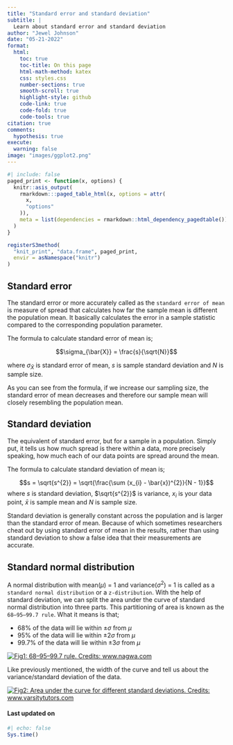```yaml
---
title: "Standard error and standard deviation"
subtitle: |
  Learn about standard error and standard deviation
author: "Jewel Johnson"
date: "05-21-2022"
format:
  html:
    toc: true
    toc-title: On this page
    html-math-method: katex
    css: styles.css
    number-sections: true
    smooth-scroll: true
    highlight-style: github
    code-link: true
    code-fold: true
    code-tools: true
citation: true
comments:
  hypothesis: true
execute: 
  warning: false
image: "images/ggplot2.png"
---
```


```r
#| include: false
paged_print <- function(x, options) {
  knitr::asis_output(
    rmarkdown:::paged_table_html(x, options = attr(
      x,
      "options"
    )),
    meta = list(dependencies = rmarkdown::html_dependency_pagedtable())
  )
}

registerS3method(
  "knit_print", "data.frame", paged_print,
  envir = asNamespace("knitr")
)
```

## Standard error

The standard error or more accurately called as the `standard error of mean` is measure of spread that calculates how far the sample mean is different the population mean. It basically calculates the error in a sample statistic compared to the corresponding population parameter.

The formula to calculate standard error of mean is;

$$\sigma_{\bar{X}} = \frac{s}{\sqrt{N}}$$

where $\sigma_{\bar{X}}$ is standard error of mean, $s$ is sample standard deviation and $N$ is sample size.

As you can see from the formula, if we increase our sampling size, the standard error of mean decreases and therefore our sample mean will closely resembling the population mean.

## Standard deviation

The equivalent of standard error, but for a sample in a population. Simply put, it tells us how much spread is there within a data, more precisely speaking, how much each of our data points are spread around the mean.

The formula to calculate standard deviation of mean is;

$$s = \sqrt{s^{2}} = \sqrt{\frac{\sum (x_{i} - \bar{x})^{2}}{N - 1}}$$ where $s$ is standard deviation, $\sqrt{s^{2}}$ is variance, $x_{i}$ is your data point, $\bar{x}$ is sample mean and $N$ is sample size.

Standard deviation is generally constant across the population and is larger than the standard error of mean. Because of which sometimes researchers cheat out by using standard error of mean in the results, rather than using standard deviation to show a false idea that their measurements are accurate.

## Standard normal distribution

A normal distribution with mean($\mu$) = 1 and variance($\sigma^{2}$) = 1 is called as a `standard normal distribution` or a `z-distribution`. With the help of standard deviation, we can split the area under the curve of standard normal distribution into three parts. This partitioning of area is known as the `68–95–99.7 rule`. What it means is that;

-   68% of the data will lie within $±\sigma$ from $\mu$
-   95% of the data will lie within $±2\sigma$ from $\mu$
-   99.7% of the data will lie within $±3\sigma$ from $\mu$

[![Fig1: 68--95--99.7 rule. Credits: www.nagwa.com](https://images.nagwa.com/figures/explainers/378184608718/2.svg)](https://www.nagwa.com/en/explainers/378184608718/)

Like previously mentioned, the width of the curve and tell us about the variance/standard deviation of the data.

[![Fig2: Area under the curve for different standard deviations. Credits: www.varsitytutors.com](https://www.varsitytutors.com/assets/vt-hotmath-legacy/hotmath_help/topics/normal-distribution-of-data/normal-distribution-1.gif)](https://www.varsitytutors.com/hotmath/hotmath_help/topics/normal-distribution-of-data)

#### Last updated on {.unnumbered .unlisted}

```r
#| echo: false
Sys.time()
```

<a hidden href="https://info.flagcounter.com/ynrK"><img src="https://s11.flagcounter.com/count2/ynrK/bg_000000/txt_FFFFFF/border_F0F0F0/columns_5/maxflags_25/viewers_0/labels_1/pageviews_1/flags_0/percent_0/" alt="Flag Counter" border="0"/></a>
